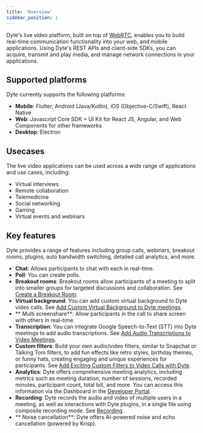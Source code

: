 ```yaml
---
title: 'Overview'
sidebar_position: 1
---
```


Dyte's live video platform, built on top of [WebRTC](https://dyte.io/blog/webrtc/), enables you to build real-time communication functionality into your web, and mobile applications. Using Dyte's REST APIs and client-side SDKs, you can acquire, transmit and play media, and manage network connections in your applications.

## Supported platforms

Dyte currently supports the following platforms:

- **Mobile**: Flutter, Android (Java/Kotlin), iOS (Objective-C/Swift), React Native
- **Web**: Javascript Core SDK + UI Kit for React JS, Angular, and Web Components for other frameworks
- **Desktop**: Electron

## Usecases

The live video applications can be used across a wide range of applications and use cases, including:

- Virtual interviews
- Remote collaboration
- Telemedicine
- Social networking
- Gaming
- Virtual events and webinars

## Key features

Dyte provides a range of features including group calls, webinars, breakout rooms, plugins, auto bandwidth switching, detailed call analytics, and more.

- **Chat**: Allows participants to chat with each in real-time.
- **Poll**: You can create polls.
- **Breakout rooms**: Breakout rooms allow participants of a meeting to split into smaller groups for targeted discussions and collaboration. See [Create a Breakout Room](/guides/features/breakoutroom/create-breakout-rooms).
- **Virtual background**: You can add custom virtual background to Dyte video calls. See [Add Custom Virtual Background to Dyte meetings](/guides/features/customization/add-virtual-background).
- ** Multi screenshare**: Allow participants in the call to share screen with others in real-time.
- **Transcription**: You can integrate Google Speech-to-Text (STT) into Dyte meetings to add audio transcriptions. See [Add Audio Transcriptions to Video Meetings](https://dyte.io/blog/audio-transcriptions-video-meeting/).
- **Custom filters**: Build your own audio/video filters, similar to Snapchat or Talking Tom filters, to add fun effects like retro styles, birthday themes, or funny hats, creating engaging and unique experiences for participants. See [Add Exciting Custom Filters to Video Calls with Dyte](https://dyte.io/blog/streams-blog/).
- **Analytics**: Dyte offers comprehensive meeting analytics, including metrics such as meeting duration, number of sessions, recorded minutes, participant count, total bill, and more. You can access this information via the Dashboard in the [Developer Portal](https://dev.dyte.io/dashboard).
- **Recording**: Dyte records the audio and video of multiple users in a meeting, as well as interactions with Dyte plugins, in a single file using composite recording mode. See [Recording](/guides/features/recording).
- ** Noise cancellation**: Dyte offers AI-powered noise and echo cancellation (powered by Krisp).
